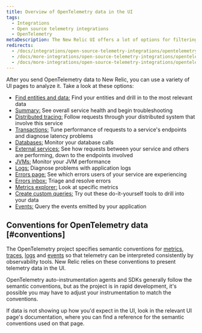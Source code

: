 ```yaml
---
title: Overview of OpenTelemetry data in the UI
tags:
  - Integrations
  - Open source telemetry integrations
  - OpenTelemetry
metaDescription: The New Relic UI offers a lot of options for filtering and viewing data from OpenTelemetry.
redirects:
  - /docs/integrations/open-source-telemetry-integrations/opentelemetry/view-your-opentelemetry-data-new-relic
  - /docs/more-integrations/open-source-telemetry-integrations/opentelemetry/view-your-opentelemetry-data-new-relic
  - /docs/more-integrations/open-source-telemetry-integrations/opentelemetry/opentelemetry-view-your-data
---
```


After you send OpenTelemetry data to New Relic, you can use a variety of UI pages to analyze it. Take a look at these options:

  * [Find entities and data:](/docs/more-integrations/open-source-telemetry-integrations/opentelemetry/view-your-data/opentelemetry-find-entities) Find your entities and drill in to the most relevant data
  * [Summary:](/docs/more-integrations/open-source-telemetry-integrations/opentelemetry/view-your-data/opentelemetry-summary-page) See overall service health and begin troubleshooting
  * [Distributed tracing:](/docs/more-integrations/open-source-telemetry-integrations/opentelemetry/view-your-data/opentelemetry-distributed-tracing-page) Follow requests through your distributed system that involve this service
  * [Transactions:](/docs/more-integrations/open-source-telemetry-integrations/opentelemetry/view-your-data/opentelemetry-transactions-page) Tune performance of requests to a service's endpoints and diagnose latency problems
  * [Databases:](/docs/more-integrations/open-source-telemetry-integrations/opentelemetry/view-your-data/opentelemetry-database-page) Monitor your database calls
  * [External services:](/docs/more-integrations/open-source-telemetry-integrations/opentelemetry/view-your-data/opentelemetry-external-services-page) See how requests between your service and others are performing, down to the endpoints involved
  * [JVMs:](/docs/more-integrations/open-source-telemetry-integrations/opentelemetry/view-your-data/opentelemetry-jvms-page) Monitor your JVM performance
  * [Logs:](/docs/more-integrations/open-source-telemetry-integrations/opentelemetry/view-your-data/opentelemetry-logs-page) Diagnose problems with application logs
  * [Errors page:](/docs/more-integrations/open-source-telemetry-integrations/opentelemetry/view-your-data/opentelemetry-errors-page) See which errors users of your service are experiencing
  * [Errors inbox:](/docs/more-integrations/open-source-telemetry-integrations/opentelemetry/view-your-data/opentelemetry-errors-inbox-page) Triage and resolve errors
  * [Metrics explorer:](/docs/more-integrations/open-source-telemetry-integrations/opentelemetry/view-your-data/opentelemetry-metrics-explorer-page) Look at specific metrics
  * [Create custom queries:](/docs/more-integrations/open-source-telemetry-integrations/opentelemetry/view-your-data/opentelemetry-data-explorer-query-builder) Try out these do-it-yourself tools to drill into your data
  * [Events:](/docs/more-integrations/open-source-telemetry-integrations/opentelemetry/view-your-data/opentelemetry-events) Query the events emitted by your application

## Conventions for OpenTelemetry data [#conventions]
The OpenTelemetry project specifies semantic conventions for [metrics](https://github.com/open-telemetry/opentelemetry-specification/tree/main/specification/metrics/semantic_conventions), [traces](https://github.com/open-telemetry/opentelemetry-specification/tree/main/specification/trace/semantic_conventions), [logs](https://github.com/open-telemetry/opentelemetry-specification/tree/main/specification/logs/semantic_conventions) and [events](https://github.com/open-telemetry/opentelemetry-specification/blob/main/specification/logs/semantic_conventions/events.md) so that telemetry can be interpreted consistently by observability tools. New Relic relies on these conventions to present telemetry data in the UI.

OpenTelemetry auto-instrumentation agents and SDKs generally follow the semantic conventions, but as the project is in rapid development, it's possible you may have to adjust your instrumentation to match the conventions.

If data is not showing up how you'd expect in the UI, look in the relevant UI page's documentation, where you can find a reference for the semantic conventions used on that page.
